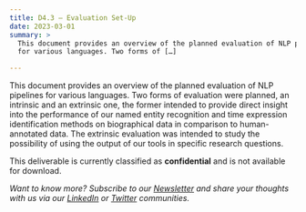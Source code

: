 ```yaml
---
title: D4.3 – Evaluation Set-Up
date: 2023-03-01
summary: >
  This document provides an overview of the planned evaluation of NLP pipelines
  for various languages. Two forms of […]

---
```

This document provides an overview of the planned evaluation of NLP pipelines for various languages. Two forms of evaluation were planned, an intrinsic and an extrinsic one, the former intended to provide direct insight into the performance of our named entity recognition and time expression identification methods on biographical data in comparison to human-annotated data. The extrinsic evaluation was intended to study the possibility of using the output of our tools in specific research questions.

This deliverable is currently classified as **confidential** and is not available for download.

*Want to know more? Subscribe to our [Newsletter](https://intavia.eu/subscribe/) and share your thoughts with us via our [LinkedIn](https://www.linkedin.com/company/project-intavia) or [Twitter](https://twitter.com/projectintavia) communities.*
